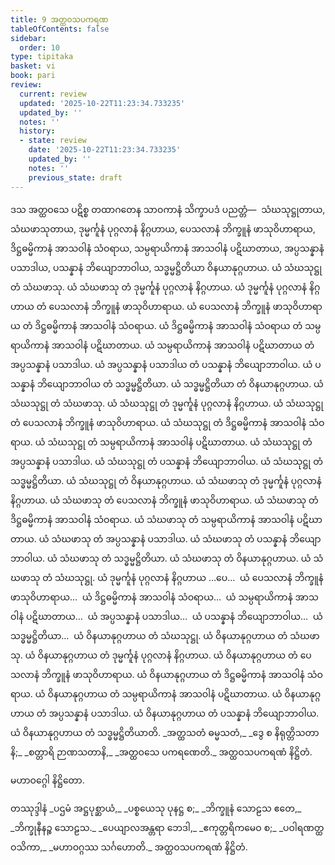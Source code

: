 ```yaml
---
title: 9 အတ္ထဝသပကရဏ
tableOfContents: false
sidebar:
  order: 10
type: tipitaka
basket: vi
book: pari
review:
  current: review
  updated: '2025-10-22T11:23:34.733235'
  updated_by: ''
  notes: ''
  history:
  - state: review
    date: '2025-10-22T11:23:34.733235'
    updated_by: ''
    notes: ''
    previous_state: draft
---
```



<ReviewStatus review={frontmatter.review} showDetails={true} />

<HypothesisAnnotation frontmatter={frontmatter} />

<DynamicBreadcrumb />

<Division number="334" book="pari" e="ch" v="5" p="253">

<Paragraph number="1604" book="pari">
ဒသ အတ္ထဝသေ ပဋိစ္စ တထာဂတေန သာဝကာနံ သိက္ခာပဒံ ပညတ္တံ—  သံဃသုဋ္ဌုတာယ, သံဃဖာသုတာယ, ဒုမ္မင်္ကူနံ ပုဂ္ဂလာနံ နိဂ္ဂဟာယ, ပေသလာနံ ဘိက္ခူနံ ဖာသုဝိဟာရာယ, ဒိဋ္ဌဓမ္မိကာနံ အာသဝါနံ သံဝရာယ, သမ္ပရာယိကာနံ အာသဝါနံ ပဋိဃာတာယ, အပ္ပသန္နာနံ ပသာဒါယ, ပသန္နာနံ ဘိယျောဘာဝါယ, သဒ္ဓမ္မဋ္ဌိတိယာ ဝိနယာနုဂ္ဂဟာယ.
</Paragraph>

<Paragraph number="1605" book="pari">
ယံ သံဃသုဋ္ဌု တံ သံဃဖာသု. ယံ သံဃဖာသု တံ ဒုမ္မင်္ကူနံ ပုဂ္ဂလာနံ နိဂ္ဂဟာယ. ယံ ဒုမ္မင်္ကူနံ ပုဂ္ဂလာနံ နိဂ္ဂဟာယ တံ ပေသလာနံ ဘိက္ခူနံ ဖာသုဝိဟာရာယ. ယံ ပေသလာနံ ဘိက္ခူနံ ဖာသုဝိဟာရာယ တံ ဒိဋ္ဌဓမ္မိကာနံ အာသဝါနံ သံဝရာယ. ယံ ဒိဋ္ဌဓမ္မိကာနံ အာသဝါနံ သံဝရာယ တံ သမ္ပရာယိကာနံ အာသဝါနံ ပဋိဃာတာယ. ယံ သမ္ပရာယိကာနံ အာသဝါနံ ပဋိဃာတာယ တံ အပ္ပသန္နာနံ ပသာဒါယ. ယံ အပ္ပသန္နာနံ ပသာဒါယ တံ ပသန္နာနံ ဘိယျောဘာဝါယ. ယံ ပသန္နာနံ ဘိယျောဘာဝါယ တံ သဒ္ဓမ္မဋ္ဌိတိယာ. ယံ သဒ္ဓမ္မဋ္ဌိတိယာ တံ ဝိနယာနုဂ္ဂဟာယ.
</Paragraph>

<Paragraph number="1606" book="pari">
ယံ သံဃသုဋ္ဌု တံ သံဃဖာသု. ယံ သံဃသုဋ္ဌု တံ ဒုမ္မင်္ကူနံ ပုဂ္ဂလာနံ နိဂ္ဂဟာယ. ယံ သံဃသုဋ္ဌု တံ ပေသလာနံ ဘိက္ခူနံ ဖာသုဝိဟာရာယ. ယံ သံဃသုဋ္ဌု တံ ဒိဋ္ဌဓမ္မိကာနံ အာသဝါနံ သံဝရာယ. ယံ သံဃသုဋ္ဌု တံ သမ္ပရာယိကာနံ အာသဝါနံ ပဋိဃာတာယ. ယံ သံဃသုဋ္ဌု တံ အပ္ပသန္နာနံ ပသာဒါယ. ယံ သံဃသုဋ္ဌု တံ ပသန္နာနံ ဘိယျောဘာဝါယ. ယံ သံဃသုဋ္ဌု တံ သဒ္ဓမ္မဋ္ဌိတိယာ. ယံ သံဃသုဋ္ဌု တံ ဝိနယာနုဂ္ဂဟာယ.
</Paragraph>

<Paragraph number="1607" book="pari">
ယံ သံဃဖာသု တံ ဒုမ္မင်္ကူနံ ပုဂ္ဂလာနံ နိဂ္ဂဟာယ. ယံ သံဃဖာသု တံ ပေသလာနံ ဘိက္ခူနံ ဖာသုဝိဟာရာယ. ယံ သံဃဖာသု တံ ဒိဋ္ဌဓမ္မိကာနံ အာသဝါနံ သံဝရာယ. ယံ သံဃဖာသု တံ သမ္ပရာယိကာနံ အာသဝါနံ ပဋိဃာတာယ. ယံ သံဃဖာသု တံ အပ္ပသန္နာနံ ပသာဒါယ. ယံ သံဃဖာသု တံ ပသန္နာနံ ဘိယျောဘာဝါယ. ယံ သံဃဖာသု တံ သဒ္ဓမ္မဋ္ဌိတိယာ. ယံ သံဃဖာသု တံ ဝိနယာနုဂ္ဂဟာယ. ယံ သံဃဖာသု တံ သံဃသုဋ္ဌု.
</Paragraph>

<Paragraph number="1608" book="pari">
ယံ ဒုမ္မင်္ကူနံ ပုဂ္ဂလာနံ နိဂ္ဂဟာယ …ပေ…  ယံ ပေသလာနံ ဘိက္ခူနံ ဖာသုဝိဟာရာယ…  ယံ ဒိဋ္ဌဓမ္မိကာနံ အာသဝါနံ သံဝရာယ…  ယံ သမ္ပရာယိကာနံ အာသဝါနံ ပဋိဃာတာယ…  ယံ အပ္ပသန္နာနံ ပသာဒါယ…  ယံ ပသန္နာနံ ဘိယျောဘာဝါယ…  ယံ သဒ္ဓမ္မဋ္ဌိတိယာ…  ယံ ဝိနယာနုဂ္ဂဟာယ တံ သံဃသုဋ္ဌု. ယံ ဝိနယာနုဂ္ဂဟာယ တံ သံဃဖာသု. ယံ ဝိနယာနုဂ္ဂဟာယ တံ ဒုမ္မင်္ကူနံ ပုဂ္ဂလာနံ နိဂ္ဂဟာယ. ယံ ဝိနယာနုဂ္ဂဟာယ တံ ပေသလာနံ ဘိက္ခူနံ ဖာသုဝိဟာရာယ. ယံ ဝိနယာနုဂ္ဂဟာယ တံ ဒိဋ္ဌဓမ္မိကာနံ အာသဝါနံ သံဝရာယ. ယံ ဝိနယာနုဂ္ဂဟာယ တံ သမ္ပရာယိကာနံ အာသဝါနံ ပဋိဃာတာယ. ယံ ဝိနယာနုဂ္ဂဟာယ တံ အပ္ပသန္နာနံ ပသာဒါယ. ယံ ဝိနယာနုဂ္ဂဟာယ တံ ပသန္နာနံ ဘိယျောဘာဝါယ. ယံ ဝိနယာနုဂ္ဂဟာယ တံ သဒ္ဓမ္မဋ္ဌိတိယာတိ.
</Paragraph>

<Paragraph number="1609" type="verses" book="pari">
_အတ္ထသတံ ဓမ္မသတံ,_  
_ဒွေ စ နိရုတ္တိသတာနိ;_  
_စတ္တာရိ ဉာဏသတာနိ,_  
_အတ္ထဝသေ ပကရဏေတိ._  


</Paragraph>
</Division>

<Paragraph number="1610" type="center" book="pari">
အတ္ထဝသပကရဏံ နိဋ္ဌိတံ.

  
မဟာဝဂ္ဂေါ နိဋ္ဌိတော.



</Paragraph>

<Paragraph number="1611" type="center" book="pari">
တဿုဒ္ဒါနံ


</Paragraph>

<Paragraph number="1612" type="verses" book="pari">
_ပဌမံ အဋ္ဌပုစ္ဆာယံ,_  
_ပစ္စယေသု ပုနဋ္ဌ စ;_  
_ဘိက္ခူနံ သောဠသ ဧတေ,_  
_ဘိက္ခုနီနဉ္စ သောဠသ._  

</Paragraph>

<Paragraph number="1613" type="verses" book="pari">
_ပေယျာလအန္တရာ ဘေဒါ,_  
_ဧကုတ္တရိကမေဝ စ;_  
_ပဝါရဏတ္ထဝသိကာ,_  
_မဟာဝဂ္ဂဿ သင်္ဂဟောတိ._  


</Paragraph>

<Paragraph number="1614" type="center" book="pari">
အတ္ထဝသပကရဏံ နိဋ္ဌိတံ.
</Paragraph>
